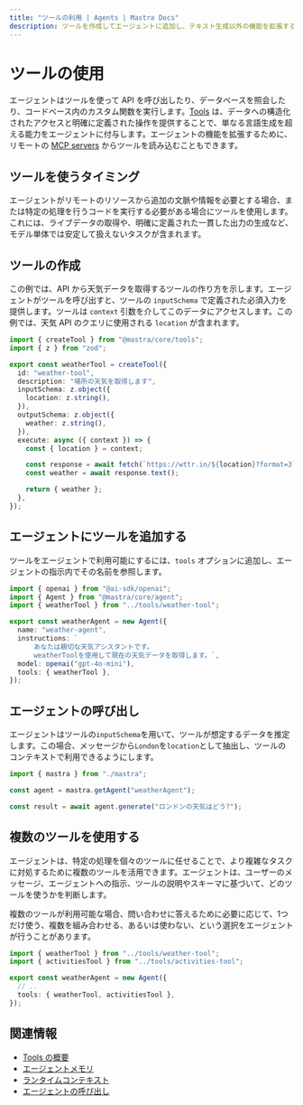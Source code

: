 ```yaml
---
title: "ツールの利用 | Agents | Mastra Docs"
description: ツールを作成してエージェントに追加し、テキスト生成以外の機能を拡張する方法を学びます。
---
```


# ツールの使用

エージェントはツールを使って API を呼び出したり、データベースを照会したり、コードベース内のカスタム関数を実行します。[Tools](../tools-mcp/overview) は、データへの構造化されたアクセスと明確に定義された操作を提供することで、単なる言語生成を超える能力をエージェントに付与します。エージェントの機能を拡張するために、リモートの [MCP servers](../tools-mcp/mcp-overview) からツールを読み込むこともできます。

## ツールを使うタイミング

エージェントがリモートのリソースから追加の文脈や情報を必要とする場合、または特定の処理を行うコードを実行する必要がある場合にツールを使用します。これには、ライブデータの取得や、明確に定義された一貫した出力の生成など、モデル単体では安定して扱えないタスクが含まれます。

## ツールの作成

この例では、API から天気データを取得するツールの作り方を示します。エージェントがツールを呼び出すと、ツールの `inputSchema` で定義された必須入力を提供します。ツールは `context` 引数を介してこのデータにアクセスします。この例では、天気 API のクエリに使用される `location` が含まれます。

```typescript {14,16} title="src/mastra/tools/weather-tool.ts" showLineNumbers copy
import { createTool } from "@mastra/core/tools";
import { z } from "zod";

export const weatherTool = createTool({
  id: "weather-tool",
  description: "場所の天気を取得します",
  inputSchema: z.object({
    location: z.string(),
  }),
  outputSchema: z.object({
    weather: z.string(),
  }),
  execute: async ({ context }) => {
    const { location } = context;

    const response = await fetch(`https://wttr.in/${location}?format=3`);
    const weather = await response.text();

    return { weather };
  },
});
```


## エージェントにツールを追加する

ツールをエージェントで利用可能にするには、`tools` オプションに追加し、エージェントの指示内でその名前を参照します。

```typescript {9,11} title="src/mastra/agents/weather-agent.ts" showLineNumbers copy
import { openai } from "@ai-sdk/openai";
import { Agent } from "@mastra/core/agent";
import { weatherTool } from "../tools/weather-tool";

export const weatherAgent = new Agent({
  name: "weather-agent",
  instructions: `
      あなたは親切な天気アシスタントです。
      weatherToolを使用して現在の天気データを取得します。`,
  model: openai("gpt-4o-mini"),
  tools: { weatherTool },
});
```


## エージェントの呼び出し

エージェントはツールの`inputSchema`を用いて、ツールが想定するデータを推定します。この場合、メッセージから`London`を`location`として抽出し、ツールのコンテキストで利用できるようにします。

```typescript {5} title="src/test-tool.ts" showLineNumbers copy
import { mastra } from "./mastra";

const agent = mastra.getAgent("weatherAgent");

const result = await agent.generate("ロンドンの天気はどう?");
```


## 複数のツールを使用する

エージェントは、特定の処理を個々のツールに任せることで、より複雑なタスクに対処するために複数のツールを活用できます。エージェントは、ユーザーのメッセージ、エージェントへの指示、ツールの説明やスキーマに基づいて、どのツールを使うかを判断します。

複数のツールが利用可能な場合、問い合わせに答えるために必要に応じて、1つだけ使う、複数を組み合わせる、あるいは使わない、という選択をエージェントが行うことがあります。

```typescript {6} title="src/mastra/agents/weather-agent.ts" showLineNumbers copy
import { weatherTool } from "../tools/weather-tool";
import { activitiesTool } from "../tools/activities-tool";

export const weatherAgent = new Agent({
  // ..
  tools: { weatherTool, activitiesTool },
});
```


## 関連情報

- [Tools の概要](../tools-mcp/overview)
- [エージェントメモリ](./agent-memory)
- [ランタイムコンテキスト](/docs/server-db/runtime-context)
- [エージェントの呼び出し](/examples/agents/calling-agents)
